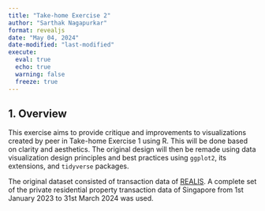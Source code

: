 ```yaml
---
title: "Take-home Exercise 2"
author: "Sarthak Nagapurkar"
format: revealjs
date: "May 04, 2024"
date-modified: "last-modified"
execute: 
  eval: true
  echo: true
  warning: false
  freeze: true
---
```


## 1. Overview

This exercise aims to provide critique and improvements to visualizations created by peer in Take-home Exercise 1 using R. This will be done based on clarity and aesthetics. The original design will then be remade using data visualization design principles and best practices using `ggplot2`, its extensions, and `tidyverse` packages.

The original dataset consisted of transaction data of [REALIS](https://www.ura.gov.sg/reis/index). A complete set of the private residential property transaction data of Singapore from 1st January 2023 to 31st March 2024 was used.

